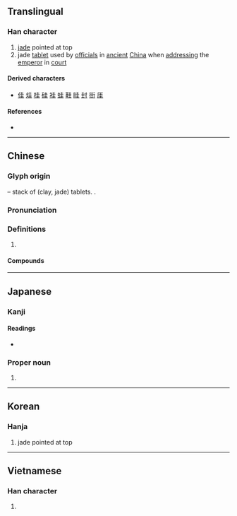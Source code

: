 {{also|丰}}
{{character info/new}}
==Translingual==
{{stroke order|strokes=6}}

===Han character===
{{Han char|rn=32|rad=土|as=03|sn=6|four=40104|canj=GG|ids=⿱土土}}

# [[jade]] pointed at top
# jade [[tablet]] used by [[official]]s in [[ancient]] [[China]] when [[address]]ing the [[emperor]] in [[court]]

====Derived characters====
* [[佳]] [[烓]] [[桂]] [[硅]] [[袿]] [[蛙]] [[鞋]] [[眭]] [[封]] [[街]] [[厓]]

====References====
* {{Han ref|kx=0224.020|dkj=04887|dj=0456.050|hdz=10418.050|uh=572D|ud=22317|bh=A663|bd=42595}}

----

==Chinese==
{{zh-forms}}

===Glyph origin===
{{Han etym}}
{{Han compound|土|土|ls=p}} – stack of (clay, jade) tablets. {{zh-etym-double|土|}}.

===Pronunciation===
{{zh-pron
|m=guī
|m-s=
|c=gwai1
|c-t=
|g=
|h=pfs=kui
|j=
|mb=
|md=giĕ
|mn=ke/kui
|mn-t=
|w=
|x=
|mc=y
|oc=y
|cat=n
}}

===Definitions===
{{zh-hanzi}}

# {{rfdef|zh}}

====Compounds====
{{zh-der|一刀圭|不見圭角|不露圭角|介圭|刀圭|圭亞那|圭玉|圭璋|圭璧|圭窬|圭竇|圭臬|圭蓽|圭表|圭角|圭門|奉為圭臬|巴拉圭|巴拉圭河|日圭|析圭分土|析圭擔爵|烏拉圭|琬圭|琰圭|瑱圭|白圭|白圭之玷|穀圭|篳門圭窬|篳門圭竇|蓽門圭竇|躬圭|鎮圭}}

----

==Japanese==

===Kanji===
{{ja-kanji|grade=|rs=土03}}

====Readings====
* {{ja-readings|goon=け<け<くゑ|kanon=けい<けい<くゑい|kun=たま-|nanori=かど, きよ, きよし, よし}}

===Proper noun===
{{ja-pos|proper|けい}}

# {{given name|unisex|lang=ja|sort=けい}}

----

==Korean==

===Hanja===
{{ko-hanja|hangeul=규|rv=gyu|mr=kyu|y=kyu}}

# jade pointed at top

----

==Vietnamese==

===Han character===
{{vi-hantu|[[quê]], [[khoai]], [[khuê]], [[que]]|rs=土03}}

# {{defn|lang=vi|sort=土03}}